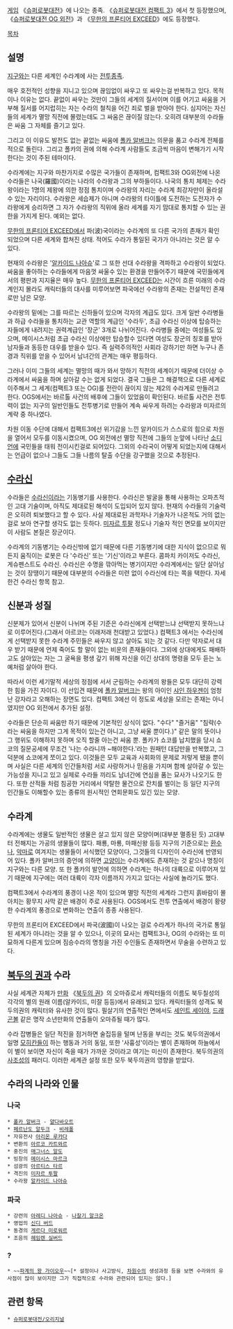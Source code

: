 {{{+1 修羅}}}

[[게임]] 《[[슈퍼로봇대전]]》에 나오는 종족. 《[[슈퍼로봇대전 컴팩트 3]]》에서 첫 등장했으며, 《[[슈퍼로봇대전 OG 외전]]》과 《[[무한의 프론티어 EXCEED]]》에도 등장했다.

[[목차]]
== 설명 ==
[[지구]]와는 다른 세계인 수라계에 사는 [[전투종족]].

매우 호전적인 성향을 지니고 있으며 끊임없이 싸우고 또 싸우는걸 반복하고 있다. 목적이나 이유는 없다. 끝없이 싸우는 것만이 그들의 세계의 질서이며 이를 어기고 싸움을 거부해 질서를 어지럽히는 자는 수라의 철칙을 어긴 죄로 벌을 받아야 한다. 심지어는 자신들의 세계가 멸망 직전에 몰렸는데도 그 싸움은 끊이질 않는다. 오히려 대부분의 수라들은 싸움 그 자체를 즐기고 있다.

그리고 이 이유도 발전도 없는 끝없는 싸움에 [[폴카 알버크]]는 의문을 품고 수라계 전체를 적으로 돌린다. 그리고 폴카의 권에 의해 수라계 사람들도 조금씩 마음이 변해가기 시작한다는 것이 주된 테마이다.

수라계에는 지구와 마찬가지로 수많은 국가들이 존재하며, 컴팩트3와 OG외전에 나온 수라들은 나국(羅國)이라는 나라의 수라왕과 그의 부하들이다. 나국의 통치 체제는 수라왕이라는 1명의 제왕에 의한 정점 통치이며 수라왕의 자리는 수라계 최강자만이 올라설 수 있는 자리이다. 수라왕은 세습제가 아니며 수라왕의 타이틀에 도전하는 도전자가 수라왕에게 승리하면 그 자가 수라왕의 직위에 올라 세계를 자기 맘대로 통치할 수 있는 권한을 가지게 된다. 예외는 없다.

[[무한의 프론티어 EXCEED]]에서 파(波)국이라는 수라계의 또 다른 국가의 존재가 확인 되었으며 다른 세계와 합쳐진 상태. 적어도 수라가 통일된 국가가 아니라는 것은 알 수 있다.

현재의 수라왕은 '[[알카이드 나아슈]]'로 그 또한 선대 수라왕을 격파하고 수라왕이 되었다. 싸움을 좋아하는 수라들에게 마음껏 싸울수 있는 환경을 만들어주기 때문에 국민들에게서의 평판과 지지율은 매우 높다. [[무한의 프론티어 EXCEED]]는 시간이 흐른 미래의 수라계인지 몰라도 캐릭터들의 대사를 미루어보면 파국에선 수라왕의 존재는 전설적인 존재로만 남은 모양.

수라왕의 밑에는 그를 따르는 신하들이 있으며 각자의 계급도 있다. 크게 일반 수라병들과 하급 수라들을 통치하는 교관 역할의 계급인 '수라두', 초급 수라신 이상에 탑승하는 자들에게 내려지는 권력계급인 '장군' 3개로 나뉘어진다. 수라병들 중에는 여성들도 있으며, 메이시스처럼 초급 수라신 이상에만 탑승할수 있다면 여성도 장군의 칭호를 받아 남자들과 동등한 대우를 받을수 있다. 즉 실력주의적인 사회라 강하기만 하면 누구나 존경과 직위를 얻을 수 있어서 남녀간의 관계는 매우 평등하다.

그러나 이미 그들의 세계는 멸망의 때가 와서 망하기 직전의 세계이기 때문에 더이상 수라계에서 싸움을 하며 살아갈 수는 없게 되었다. 결국 그들은 그 해결책으로 다른 세계로 이주해서 그 세계(컴팩트3 또는 OG)를 전란이 끊이지 않는 제2의 수라계로 만들려고 한다. OGS에서는 바르톨 사건의 배후에 그들이 있었음이 확인된다. 바르톨 사건은 전투력이 없는 지구의 일반인들도 전투병기로 만들어 계속 싸우게 하려는 수라왕과 미자르의 계략 중 하나였다.

차원 이동 수단에 대해서 컴팩트3에선 위기감을 느낀 알카이드가 스스로의 힘으로 차원을 열어서 모두를 이동시켰으며, OG 외전에선 멸망 직전에 그들의 눈앞에 나타난 [[소디언]]에 국민들을 태워 전이시킨걸로 되어있다. 그외의 수라국이 어떻게 되었는지에 대해서는 언급이 없으나 그들도 그들 나름의 탈출 수단을 강구했을 것으로 추정된다.

== [[수라신]] ==
수라들은 [[수라신]]이라는 기동병기를 사용한다. 수라신은 발굴을 통해 사용하는 오파츠적인 고대 기술이며, 아직도 제대로된 해석이 도입되어 있지 않다. 현재의 수라들의 기술력은 오히려 퇴보했다고 할 수 있다. 사실 제대로된 과학자나 기술자가 나온적도 거의 없는걸로 보아 연구할 생각도 없는 듯하다. [[미자르 투팔]] 정도나 기술자 적인 면모를 보이지만 이 사람도 본질은 장군이다. 

수라계의 기동병기는 수라신밖에 없기 때문에 다른 기동병기에 대한 지식이 없으므로 뭐든지 움직이는 로봇은 다 '수라신' 또는 '기신'이라고 부른다. 콤파치 카이저도 수라신, 게슈펜스트도 수라신. 수라신은 수명을 깎아먹는 병기이지만 수라계에서는 일단 살아남는 것이 장땡이기 때문에 대부분의 수라들은 미련 없이 수라신에 타는 쪽을 택한다. 자세한건 수라신 항목 참고.

== 신분과 성질 ==
신분제가 있어서 신분이 나뉘며 주된 기준은 수라신에게 선택받느냐 선택받지 못하느냐로 이루어진다.(그래서 아르코는 이래저래 천대받고 있었다.) 컴팩트3 에서는 수라신에게 선택받지 못한 수라계 주민들은 싸우지 않고 살아도 되는 것 같다. 다만 약자로서 대우 받기 때문에 언제 죽어도 할 말이 없는 비운의 존재들이다. 그외에 상대에게도 패배하고도 살아있는 자는 그 굴욕을 평생 갚기 위해 자신을 이긴 상대의 명령을 모두 듣는 노예처럼 살아야 한다.

따라서 이런 세기말적 세상의 정점에 서서 군림하는 수라계의 왕들은 모두 대단히 강력한 힘을 가진 자이다. 이 선입견 때문에 [[폴카 알버크]]는 왕의 아이인 [[샤인 하우젠]]이 엄청난 강자라고 오해하는 장면도 있다. 컴팩트 3에선 이 정도로 세상을 모르는 존재는 아니였지만 OG 외전에서 추가된 설정.

수라들은 단순히 싸움만 하기 때문에 기본적인 상식이 없다. "수다" "즐거움" "침략(수라는 싸움을 하지만 그게 목적이 있는건 아니고, 그냥 싸울 뿐이다.)" 같은 말의 뜻이나 그 행위도 이해하지 못하며 오직 할줄 아는건 싸움 뿐. 폴카가 쇼코를 납치했을 당시 쇼코의 질문공세에 무조건 '나는 수라니까 ~해야한다.'라는 원패턴 대답만을 반복했고, 그 덕분에 쇼코에게 쪼이고 있다. 이것들은 모두 교육과 사회화의 문제로 저렇게 됐을 뿐이며 사실은 다른 세계의 인간들처럼 서로 사랑하거나 믿음을 가지며 함께 살아갈 수 있는 가능성을 지니고 있고 실제로 수라들 끼리도 남녀간에 연심을 품는 묘사가 나오기도 한다. 또한 산적들 처럼 침공한 거리에서 약탈한 물건으로 잔치를 벌이는 등 일단 지구의 인간들도 이해할수 있는 종류의 원시적인 연회문화도 있긴 있는 모양.

== 수라계 ==
수라계에는 생물도 일반적인 생물은 살고 있지 않은 모양이며(대부분 멸종된 듯) 고대부터 전해지는 가공의 생물들이 많다. 패룡, 마룡, 마패신왕 등등 지구의 기준으로는 [[환수]]나, [[악마]]로 여겨지는 생물들이 서식했던 모양이다, 그것들의 디자인이 수라신에 반영되어 있다. 폴카 알버크의 증언에 의하면 [[고양이]]는 수라계에도 존재하는 것 같으나 명칭이 지구와는 다른 모양. 또 한 폴카의 발언에 의하면 수라계는 하나의 대륙으로 이루어져 있기 때문에 지구에는 여러 대륙이 각자 이름까지 가지고 있다는 사실에 놀라기도 했다.

컴팩트3에서 수라계의 풍경이 나온 적이 있으며 멸망 직전의 세계라 그런지 흙바람이 몰아치는 황무지 사막 같은 배경이 주로 사용된다. OGS에서도 전투 연출에서 배경이 황량한 수라계의 풍경으로 변화하는 연출이 종종 사용된다.

무한의 프론티어 EXCEED에서 파국(波國)이 나오는 걸로 수라계가 하나의 국가로 통일된 세계가 아니라는 것을 알 수 있으나, 이곳의 묘사는 컴팩트3나, OG의 수라와는 또 미묘하게 다른게 있으며 짐승수라의 명칭을 가진 수인들도 존재하면서 무술을 수련하고 있다.

== [[북두의 권]]과 수라 ==
사실 세계관 자체가 [[만화]] 《[[북두의 권]]》의 오마쥬로서 캐릭터들의 이름도 북두칠성의 각각의 별의 원래 이름(알카이드, 미잘 등등)에서 유래되고 있다. 캐릭터들의 성격도 북두의권의 캐릭터와 유사한 것이 많다. 필살기의 연출적인 면에서도 [[세인트 세이야]], [[드래곤볼]] 같은 명작 소년만화의 연출들이 오마쥬될 때가 많다.

수라 잡병들은 일단 적진을 점거하면 술집등을 털며 난동을 부리는 것도 북두의권에서 일명 [[모히칸]]들이 하는 행동과 거의 동일, 또한 '사흉성'이라는 별이 존재하며 하늘에서 이 별이 보이면 자신이 죽을 때가 가까운 것이라고 여기는 미신이 존재한다. 북두의권의 [[사조성]]의 패러디. 이러한 세계관 설정 또한 모두 북두의권의 영향을 받았다.

== 수라의 나라와 인물 ==
=== 나국 ===
 * [[폴카 알버크]] - [[얄다바오트]]
 * [[페르난도 알두크]] - [[비레폴]]
 * 자유전사 [[아리온 루카다]]
 * 변환의 [[아르코 카트와르]]
 * 중진의 [[매그너스 알도]]
 * 빙창의 [[메이시스 마르크]]
 * 섬광의 [[아르티스 타르]]
 * 격진의 [[미자르 투팔]]
 * 수라왕 [[알카이드 나아슈]]

=== 파국 ===
 * 강련의 [[아레디 나아슈]] - [[나찰기 알크온]]
 * 영업의 [[신디 버드]]
 * 동경의 [[게르다 미로워르]]
 * 조음의 [[헤임렌 실버드]]

=== ? ===
 * ~~[[파계의 왕 가이오우]]~~[* 설정이나 사고방식, [[차원수]]의 생성과정 등을 보면 수라와의 유사점이 많이 보이지만 그가 직접적으로 수라와 관련되어 있지는 않다.]

== 관련 항목 ==
 * [[슈퍼로봇대전/오리지널]]
